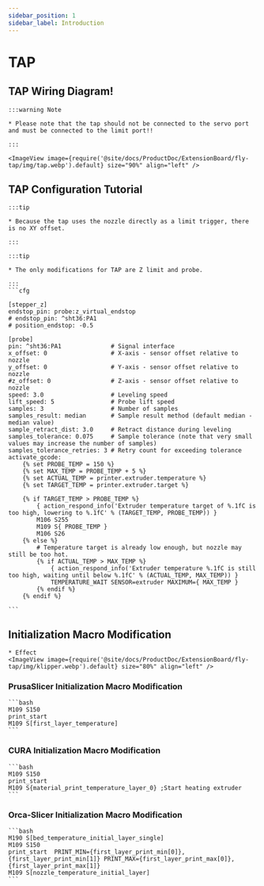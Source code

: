 ```yaml
---
sidebar_position: 1
sidebar_label: Introduction
---
```




# TAP

## TAP Wiring Diagram!

    :::warning Note

    * Please note that the tap should not be connected to the servo port and must be connected to the limit port!!

    :::

    <ImageView image={require('@site/docs/ProductDoc/ExtensionBoard/fly-tap/img/tap.webp').default} size="90%" align="left" />


## TAP Configuration Tutorial


    :::tip

    * Because the tap uses the nozzle directly as a limit trigger, there is no XY offset.

    :::

    :::tip

    * The only modifications for TAP are Z limit and probe.

    :::
    ```cfg

    [stepper_z]
    endstop_pin: probe:z_virtual_endstop
    # endstop_pin: ^sht36:PA1  
    # position_endstop: -0.5        

    [probe]
    pin: ^sht36:PA1              # Signal interface
    x_offset: 0                  # X-axis - sensor offset relative to nozzle
    y_offset: 0                  # Y-axis - sensor offset relative to nozzle
    #z_offset: 0                 # Z-axis - sensor offset relative to nozzle
    speed: 3.0                   # Leveling speed
    lift_speed: 5                # Probe lift speed
    samples: 3                   # Number of samples
    samples_result: median       # Sample result method (default median - median value)
    sample_retract_dist: 3.0     # Retract distance during leveling
    samples_tolerance: 0.075     # Sample tolerance (note that very small values may increase the number of samples)
    samples_tolerance_retries: 3 # Retry count for exceeding tolerance
    activate_gcode:
        {% set PROBE_TEMP = 150 %}
        {% set MAX_TEMP = PROBE_TEMP + 5 %}
        {% set ACTUAL_TEMP = printer.extruder.temperature %}
        {% set TARGET_TEMP = printer.extruder.target %}

        {% if TARGET_TEMP > PROBE_TEMP %}
            { action_respond_info('Extruder temperature target of %.1fC is too high, lowering to %.1fC' % (TARGET_TEMP, PROBE_TEMP)) }
            M106 S255
            M109 S{ PROBE_TEMP }
            M106 S26
        {% else %}
            # Temperature target is already low enough, but nozzle may still be too hot.
            {% if ACTUAL_TEMP > MAX_TEMP %}
                { action_respond_info('Extruder temperature %.1fC is still too high, waiting until below %.1fC' % (ACTUAL_TEMP, MAX_TEMP)) }
                TEMPERATURE_WAIT SENSOR=extruder MAXIMUM={ MAX_TEMP }
            {% endif %}
        {% endif %}

    ```

## Initialization Macro Modification
    * Effect
    <ImageView image={require('@site/docs/ProductDoc/ExtensionBoard/fly-tap/img/klipper.webp').default} size="80%" align="left" />

### PrusaSlicer Initialization Macro Modification 

    ```bash
    M109 S150
    print_start
    M109 S[first_layer_temperature]
    ```

### CURA Initialization Macro Modification

    ```bash
    M109 S150
    print_start
    M109 S{material_print_temperature_layer_0} ;Start heating extruder
    ```

### Orca-Slicer Initialization Macro Modification

    ```bash
    M190 S[bed_temperature_initial_layer_single]
    M109 S150
    print_start  PRINT_MIN={first_layer_print_min[0]},{first_layer_print_min[1]} PRINT_MAX={first_layer_print_max[0]},{first_layer_print_max[1]}
    M109 S[nozzle_temperature_initial_layer]
    ```
